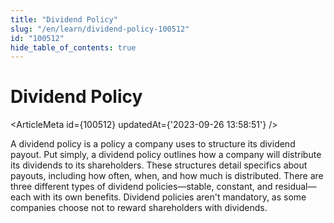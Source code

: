 ```yaml
---
title: "Dividend Policy"
slug: "/en/learn/dividend-policy-100512"
id: "100512"
hide_table_of_contents: true
---
```



# Dividend Policy

<ArticleMeta id={100512} updatedAt={'2023-09-26 13:58:51'} />
<div className='border-solid border-b border-t-0 my-4 border-[var(--ifm-color-gray-300)]' />

A dividend policy is a policy a company uses to structure its dividend payout. Put simply, a dividend policy outlines how a company will distribute its dividends to its shareholders. These structures detail specifics about payouts, including how often, when, and how much is distributed. There are three different types of dividend policies—stable, constant, and residual—each with its own benefits. Dividend policies aren't mandatory, as some companies choose not to reward shareholders with dividends.
